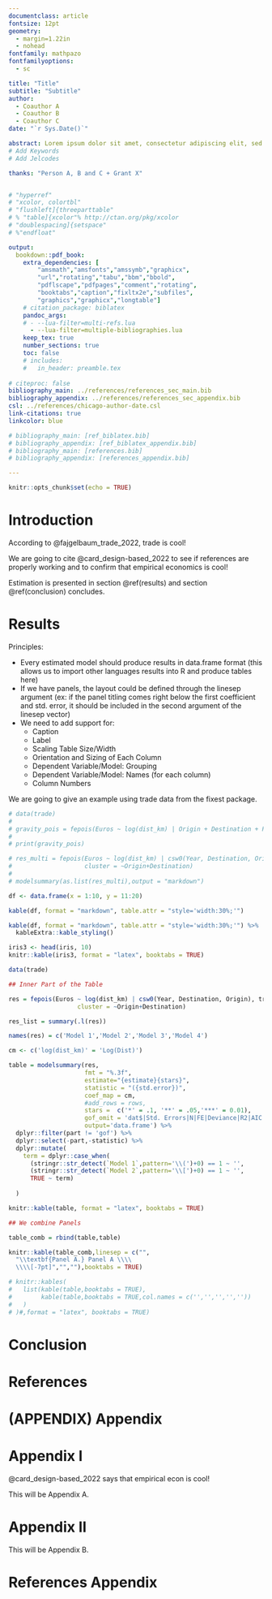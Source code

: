 ```yaml
---
documentclass: article
fontsize: 12pt
geometry:
  - margin=1.22in
  - nohead
fontfamily: mathpazo
fontfamilyoptions:
  - sc

title: "Title"
subtitle: "Subtitle"
author: 
  - Coauthor A
  - Coauthor B
  - Coauthor C
date: "`r Sys.Date()`"

abstract: Lorem ipsum dolor sit amet, consectetur adipiscing elit, sed do eiusmod tempor incididunt ut labore et dolore magna aliqua. Ut enim ad minim veniam, quis nostrud exercitation ullamco laboris nisi ut aliquip ex ea commodo consequat. Duis aute irure dolor in reprehenderit in voluptate velit esse cillum dolore eu fugiat nulla pariatur. Excepteur sint occaecat cupidatat non proident, sunt in culpa qui officia deserunt mollit anim id est laborum.
# Add Keywords
# Add Jelcodes

thanks: "Person A, B and C + Grant X"


# "hyperref"
# "xcolor, colortbl"
# "flushleft]{threeparttable"
# % "table]{xcolor"% http://ctan.org/pkg/xcolor
# "doublespacing]{setspace"
# %"endfloat"

output: 
  bookdown::pdf_book:
    extra_dependencies: [
        "amsmath","amsfonts","amssymb","graphicx",
        "url","rotating","tabu","bbm","bbold",
        "pdflscape","pdfpages","comment","rotating",
        "booktabs","caption","fixltx2e","subfiles",
        "graphics","graphicx","longtable"]
    # citation_package: biblatex
    pandoc_args:
    # - --lua-filter=multi-refs.lua
      - --lua-filter=multiple-bibliographies.lua
    keep_tex: true
    number_sections: true
    toc: false
    # includes:
    #   in_header: preamble.tex
      
# citeproc: false
bibliography_main: ../references/references_sec_main.bib
bibliography_appendix: ../references/references_sec_appendix.bib
csl: ../references/chicago-author-date.csl
link-citations: true
linkcolor: blue

# bibliography_main: [ref_biblatex.bib]
# bibliography_appendix: [ref_biblatex_appendix.bib]
# bibliography_main: [references.bib]
# bibliography_appendix: [references_appendix.bib]

---
```


```r

knitr::opts_chunk$set(echo = TRUE)

```

\newpage

# Introduction {#intro}

According to @fajgelbaum_trade_2022, trade is cool!

We are going to cite @card_design-based_2022 to see if references are properly 
working and to confirm that empirical economics is cool!

Estimation is presented in section \@ref(results) and section \@ref(conclusion)
concludes.

# Results {#results}

Principles:

- Every estimated model should produce results in data.frame format (this allows
us to import other languages results into R and produce tables here)
- If we have panels, the layout could be defined through the linesep argument 
(ex: if the panel titling comes right below the first coefficient and std. error,
it should be included in the second argument of the linesep vector)
- We need to add support for:
  - Caption
  - Label
  - Scaling Table Size/Width
  - Orientation and Sizing of Each Column
  - Dependent Variable/Model: Grouping
  - Dependent Variable/Model: Names (for each column)
  - Column Numbers

We are going to give an example using trade data from the fixest package.

```r
# data(trade)
# 
# gravity_pois = fepois(Euros ~ log(dist_km) | Origin + Destination + Product + Year, trade)
# 
# print(gravity_pois)

```

```r
# res_multi = fepois(Euros ~ log(dist_km) | csw0(Year, Destination, Origin), trade,
#                    cluster = ~Origin+Destination)
# 
# modelsummary(as.list(res_multi),output = "markdown")

```

```r
df <- data.frame(x = 1:10, y = 11:20)

kable(df, format = "markdown", table.attr = "style='width:30%;'")

kable(df, format = "markdown", table.attr = "style='width:30%;'") %>% 
  kableExtra::kable_styling()
```

```r
iris3 <- head(iris, 10)
knitr::kable(iris3, format = "latex", booktabs = TRUE)
```

```r
data(trade)

## Inner Part of the Table

res = fepois(Euros ~ log(dist_km) | csw0(Year, Destination, Origin), trade,
                   cluster = ~Origin+Destination)

res_list = summary(.l(res))

names(res) = c('Model 1','Model 2','Model 3','Model 4')

cm <- c('log(dist_km)' = 'Log(Dist)')

table = modelsummary(res,
                     fmt = "%.3f",
                     estimate="{estimate}{stars}",
                     statistic = "({std.error})",
                     coef_map = cm,
                     #add_rows = rows,
                     stars =  c('*' = .1, '**' = .05,'***' = 0.01),
                     gof_omit = 'dat$|Std. Errors|N|FE|Deviance|R2|AIC|BIC|Log.Lik',
                     output='data.frame') %>%
  dplyr::filter(part != 'gof') %>%
  dplyr::select(-part,-statistic) %>%
  dplyr::mutate(
    term = dplyr::case_when(
      (stringr::str_detect(`Model 1`,pattern='\\(')+0) == 1 ~ '',
      (stringr::str_detect(`Model 2`,pattern='\\[')+0) == 1 ~ '',
      TRUE ~ term)
    
  ) 

knitr::kable(table, format = "latex", booktabs = TRUE)

```

```r


## We combine Panels

table_comb = rbind(table,table)

knitr::kable(table_comb,linesep = c("",
  "\\textbf{Panel A.} Panel A \\\\
  \\\\[-7pt]","",""),booktabs = TRUE)

# knitr::kables(
#   list(kable(table,booktabs = TRUE),
#        kable(table,booktabs = TRUE,col.names = c('','','','',''))
#   )
# )#,format = "latex", booktabs = TRUE)
```

# Conclusion {#conclusion}

# References {-}

<div id="refs_main"></div>


\newpage

# (APPENDIX) Appendix {-}

# Appendix I {#app_a}

@card_design-based_2022 says that empirical econ is cool!   

This will be Appendix A.

# Appendix II {#app_b}

This will be Appendix B.    

# References Appendix {-}

<div id="refs_appendix"></div>


